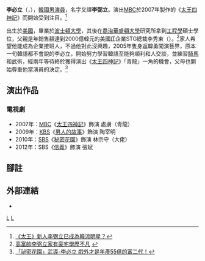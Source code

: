 {{藝人
| 姓名 = 李必立
| 類型 = 男演員
| 圖片 = 
| 圖片尺寸 = 
| 圖片簡介 = 
| 原名 = 
| 外文名 = 이필립
| 外文 = ko
| 羅馬拼音 = 
| 英文名 = Philip Lee
| 綽號 =
| 其他藝名 =
| 國籍 = {{USA}}
| 民族 = 
| 籍貫 =
| 出生日期 = {{birth_date_and_age|1981|5|26}}
| 出生地點 = {{USA}}[[華盛頓哥倫比亞特區|華盛頓哥倫比亞特區]]
| 逝世日期 =  
| 逝世地點 = 
| 職業 =
| 語言 = [[韓語|韓語]]、[[英語|英語]] 、[[西班牙文|西班牙文]]、[[義大利文|義大利文]]
| 教育程度 = [[波士頓學院|波士頓大學]][[學士|學士]]<br/>[[喬治華盛頓大學|喬治華盛頓大學]]工程學[[碩士|碩士]]
| 宗教信仰 = 
| 配偶 =
| 音樂類型 = 
| 演奏樂器 = 
| 出身地 = 
| 出道作 = 《[[太王四神記|太王四神記]]》
| 出道日期 = 2007年 
| 代表作 = 《[[太王四神記|太王四神記]]》
| 活躍年代 = 
| 唱片公司 = 
| 經紀公司 = Katalyst Entertainment
| 網站 = 
| 相關團體 = 
| 獎項 = 
| IMDb = 
| 現任成員 = 
| 過往成員 = 
| 音樂專輯 = 
| 電影 = 
| 電視節目 = 
| 舞臺劇 = 
| 書籍 = 
}}
'''李必立'''（{{lang-ko|'''이필립'''}}，{{bd|1981年|5月26日|catIdx=L李}}），[[韓國|韓國]][[演員|男演員]]，名字又譯'''李弼立'''。演出[[文化廣播_(韓國)|MBC]]於2007年製作的《[[太王四神記|太王四神記]]》而開始受到注目。<ref>[http://cn.chosun.com/big5/site/data/html_dir/2007/11/23/20071123000019.html 《太王》新人李弼立已成為韓流明星？]{{zh}}</ref>

出生於[[美國|美國]]，畢業於[[波士頓大學|波士頓大學]]，其後在[[喬治華盛頓大學|喬治華盛頓大學]]研究所拿到[[工程學|工程學]]碩士學位，父親是年銷售額達到2000億韓元的美國[[資訊科技|IT]]企業STG總裁李秀東（{{lang|ko|이수동}}）。<ref>[http://cn.chosun.com/big5/site/data/html_dir/2013/09/04/20130904000018.html 高富帥李弼立家有豪宅學歷不凡] {{Wayback|url=http://cn.chosun.com/big5/site/data/html_dir/2013/09/04/20130904000018.html |date=20131012101345 }}{{zh}}</ref>家人希望他能成為企業接班人，不過他對此沒興趣，2005年隻身返韓勇闖演藝界，原本一句韓語都不會說的李必立，開始努力學習韓語至能夠順利和人交談，並練習[[馬術|騎馬]]和武術，經兩年等待終於獲得演出《[[太王四神記|太王四神記]]》「青龍」一角的機會，父母也開始尊重他當演員的決定。<ref>[http://video.libertytimes.com.tw/article.php?id=8637 「祕密花園」武導-李必立   戲外才是年產55億的富二代！]{{dead link|date=2018年3月 |bot=InternetArchiveBot |fix-attempted=yes }}{{zh}}</ref>

== 演出作品 ==
=== 電視劇 ===
*2007年：[[文化廣播_(韓國)|MBC]]《[[太王四神記|太王四神記]]》飾演 處虜（青龍）
*2009年：[[韓國放送公社|KBS]]《[[男人的故事|男人的故事]]》飾演 陶宰明
*2010年：[[SBS_(韓國)|SBS]]《[[秘密花園_(韓國電視劇)|秘密花園]]》飾演 林宗守（大佬）
*2012年：SBS《[[信義_(韓國電視劇)|信義]]》飾演 張斌

== 腳註 ==
{{reflist}}
== 外部連結 ==
*{{official|http://leephilip.kr/}}{{ko}}

{{金銀淑作品}}
[[Category:韓國電視演員|L]]
[[Category:李姓|L]]